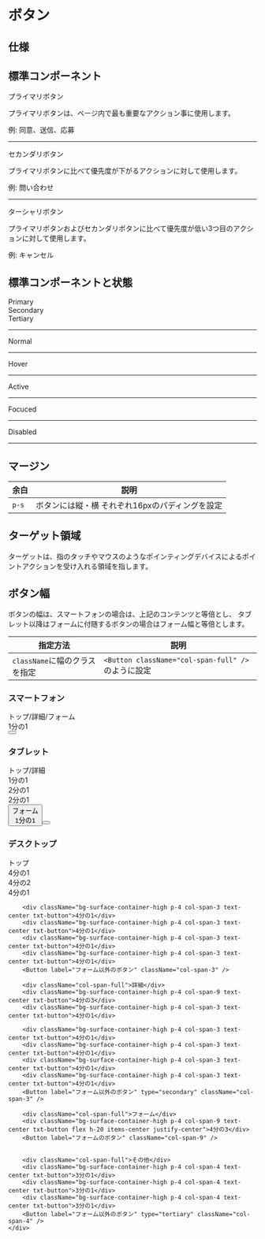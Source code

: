
<Meta of={ButtonsStories} />

<div className={`${noto_sans_jp.variable}`}>
<Unstyled>
<div className='font-sans text-on-surface'>

# ボタン

## 仕様

<Canvas of={ButtonsStories.Primary} sourceState="shown" />

<Controls of={ButtonsStories.Primary} />

## 標準コンポーネント

<div className="grid grid-cols-3 items-center justify-center gap-4 rounded-md border border-outline bg-surface p-4 text-on-surface">
  <div className="text-center">プライマリボタン</div>
  <div>
    <p>プライマリボタンは、ページ内で最も重要なアクション事に使用します。</p>
    <p>例: 同意、送信、応募</p>
  </div>
  <div className="m-4">
    <Story of={ButtonsStories.Primary} />
  </div>
  <hr className="col-span-full border border-outline-variant" />
  <div className="text-center">セカンダリボタン</div>
  <div>
    <p>プライマリボタンに比べて優先度が下がるアクションに対して使用します。</p>
    <p>例: 問い合わせ</p>
  </div>
  <div className="m-4">
    <Story of={ButtonsStories.Secondary} />
  </div>
  <hr className="col-span-full border border-outline-variant" />
  <div className="text-center">ターシャリボタン</div>
  <div>
    <p>
      プライマリボタンおよびセカンダリボタンに比べて優先度が低い3つ目のアクションに対して使用します。
    </p>
    <p>例: キャンセル</p>
  </div>
  <div className="m-4">
    <Story of={ButtonsStories.Tertiary} />
  </div>
</div>

## 標準コンポーネントと状態

<div className="grid grid-cols-10 items-center justify-center gap-4 rounded-md border border-outline bg-surface p-4 text-on-surface">
  <div className="col-span-3 col-start-2 text-center ">Primary</div>
  <div className="col-span-3 text-center">Secondary</div>
  <div className="col-span-3 text-center ">Tertiary</div>
  <hr className="col-span-9 col-start-2  border border-outline-variant" />
  <div className="text-center">Normal</div>
  <div className="col-span-3">
    <Story of={ButtonsStories.Primary} />
  </div>
  <div className="col-span-3">
    <Story of={ButtonsStories.Secondary} />
  </div>
  <div className="col-span-3">
    <Story of={ButtonsStories.Tertiary} />
  </div>
  <hr className="col-span-9 col-start-2  border border-outline-variant" />
  <div className="text-center">Hover</div>
  <div className="col-span-3">
    <Story of={ButtonsStories.PrimaryWithHover} />
  </div>
  <div className="col-span-3">
    <Story of={ButtonsStories.SecondaryWithHover} />
  </div>
  <div className="col-span-3">
    <Story of={ButtonsStories.TertiaryWithHover} />
  </div>
  <hr className="col-span-9 col-start-2  border border-outline-variant" />
  <div className="text-center">Active</div>
  <div className="col-span-3">
    <Story of={ButtonsStories.PrimaryWithActive} />
  </div>
  <div className="col-span-3">
    <Story of={ButtonsStories.SecondaryWithActive} />
  </div>
  <div className="col-span-3">
    <Story of={ButtonsStories.TertiaryWithActive} />
  </div>
  <hr className="col-span-9 col-start-2  border border-outline-variant" />
  <div className="text-center">Focuced</div>
  <div className="col-span-3">
    <Story of={ButtonsStories.PrimaryWithFocus} />
  </div>
  <div className="col-span-3">
    <Story of={ButtonsStories.SecondaryWithFocus} />
  </div>
  <div className="col-span-3">
    <Story of={ButtonsStories.TertiaryWithFocus} />
  </div>
  <hr className="col-span-9 col-start-2  border border-outline-variant" />
  <div className="text-center">Disabled</div>
  <div className="col-span-3">
    <Story of={ButtonsStories.PrimaryDisabled} />
  </div>
  <div className="col-span-3">
    <Story of={ButtonsStories.SecondaryDisabled} />
  </div>
  <div className="col-span-3">
    <Story of={ButtonsStories.TertiaryDisabled} />
  </div>
  <hr className="col-span-9 col-start-2  border border-outline-variant" />
</div>

## マージン

| 余白  | 説明                                            |
| ----- | ----------------------------------------------- |
| `p-s` | ボタンには縦・横 それぞれ16pxのパディングを設定 |

## ターゲット領域

ターゲットは、指のタッチやマウスのようなポインティングデバイスによるポイントアクションを受け入れる領域を指します。

## ボタン幅

ボタンの幅は、スマートフォンの場合は、上記のコンテンツと等倍とし、
タブレット以降はフォームに付随するボタンの場合はフォーム幅と等倍とします。

| 指定方法                      | 説明                                               |
| ----------------------------- | -------------------------------------------------- |
| `className`に幅のクラスを指定 | `<Button className="col-span-full" />`のように設定 |

### スマートフォン

<div className="container mx-auto max-w-screen-sm rounded-md border-2 border-outline bg-surface text-on-surface">
  <div className="mx-4 my-4 grid grid-cols-12 gap-4">
    <div className="col-span-2">トップ/詳細/フォーム</div>
    <div className="txt-button col-span-full flex h-20 items-center justify-center bg-surface-container-high p-4">
      1分の1
    </div>
    <Button label="ボタン" className="col-span-full" />
  </div>
</div>

### タブレット

<div className="container mx-auto max-w-screen-md rounded-md border-2 border-outline bg-surface text-on-surface">
  <div className="mx-10 my-4 grid grid-cols-12 gap-6">
    <div className="col-span-2">トップ/詳細</div>
    <div className="txt-button col-span-full flex h-20 items-center justify-center bg-surface-container-high p-4">
      1分の1
    </div>
    <div className="txt-button col-span-6 flex  h-20 items-center justify-center bg-surface-container-high p-4">
      2分の1
    </div>
    <div className="txt-button col-span-6 flex  h-20 items-center justify-center bg-surface-container-high p-4">
      2分の1
    </div>
    <Button label="フォーム以外のボタン" className="col-span-6" />
    <div className="col-span-2 col-start-1">フォーム</div>
    <div className="txt-button col-span-full flex  h-20 items-center justify-center bg-surface-container-high p-4">
      1分の1
    </div>
    <Button label="フォームのボタン" className="col-span-full" />
  </div>
</div>

### デスクトップ

<div className="container mx-auto border-2 border-outline rounded-md max-w-screen-lg text-on-surface bg-surface">
    <div className="mx-12 my-4 grid grid-cols-12 gap-4">
        <div className="col-span-full">トップ</div>
        <div className="bg-surface-container-high p-4 col-span-3 text-center txt-button">4分の1</div>
        <div className="bg-surface-container-high p-4 col-span-6 text-center txt-button">4分の2</div>
        <div className="bg-surface-container-high p-4 col-span-3 text-center txt-button">4分の1</div>

        <div className="bg-surface-container-high p-4 col-span-3 text-center txt-button">4分の1</div>
        <div className="bg-surface-container-high p-4 col-span-3 text-center txt-button">4分の1</div>
        <div className="bg-surface-container-high p-4 col-span-3 text-center txt-button">4分の1</div>
        <div className="bg-surface-container-high p-4 col-span-3 text-center txt-button">4分の1</div>
        <Button label="フォーム以外のボタン" className="col-span-3" />

        <div className="col-span-full">詳細</div>
        <div className="bg-surface-container-high p-4 col-span-9 text-center txt-button">4分の3</div>
        <div className="bg-surface-container-high p-4 col-span-3 text-center txt-button">4分の1</div>

        <div className="bg-surface-container-high p-4 col-span-3 text-center txt-button">4分の1</div>
        <div className="bg-surface-container-high p-4 col-span-3 text-center txt-button">4分の1</div>
        <div className="bg-surface-container-high p-4 col-span-3 text-center txt-button">4分の1</div>
        <div className="bg-surface-container-high p-4 col-span-3 text-center txt-button">4分の1</div>
        <Button label="フォーム以外のボタン" type="secondary" className="col-span-3" />

        <div className="col-span-full">フォーム</div>
        <div className="bg-surface-container-high p-4 col-span-9 text-center txt-button flex h-20 items-center justify-center">4分の3</div>
        <Button label="フォームのボタン" className="col-span-9" />


        <div className="col-span-full">その他</div>
        <div className="bg-surface-container-high p-4 col-span-4 text-center txt-button">3分の1</div>
        <div className="bg-surface-container-high p-4 col-span-4 text-center txt-button">3分の1</div>
        <div className="bg-surface-container-high p-4 col-span-4 text-center txt-button">3分の1</div>
        <Button label="フォーム以外のボタン" type="tertiary" className="col-span-4" />
    </div>

</div>

</div>
</Unstyled>
</div>
